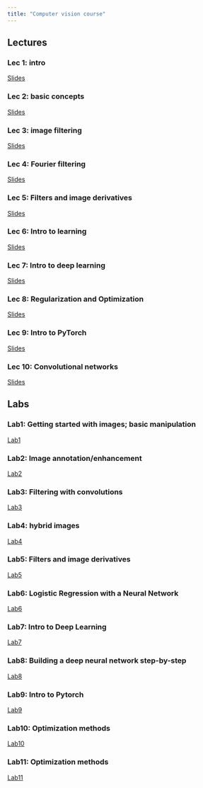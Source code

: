 ```yaml
---
title: "Computer vision course"
---
```


## Lectures

### Lec 1: intro
[Slides](./lec1.qmd)

### Lec 2: basic concepts
[Slides](./lec2.qmd)

### Lec 3: image filtering
[Slides](./lec3.qmd)

### Lec 4: Fourier filtering
[Slides](./lec4.qmd)

### Lec 5: Filters and image derivatives
[Slides](./lec5.qmd)

### Lec 6: Intro to learning
[Slides](./lec6.qmd)

### Lec 7: Intro to deep learning
[Slides](./lec7.qmd)

### Lec 8: Regularization and Optimization
[Slides](./lec8.qmd)

### Lec 9: Intro to PyTorch
[Slides](./lec9.qmd)

### Lec 10: Convolutional networks
[Slides](./lec10.qmd)

## Labs

### Lab1: Getting started with images; basic manipulation
[Lab1](./lab1.qmd)

### Lab2: Image annotation/enhancement
[Lab2](./lab2.qmd)

### Lab3: Filtering with convolutions
[Lab3](./lab3.qmd)

### Lab4: hybrid images
[Lab4](./lab4.qmd)

### Lab5: Filters and image derivatives
[Lab5](./lab5.qmd)

### Lab6: Logistic Regression with a Neural Network
[Lab6](./lab6.qmd)

### Lab7: Intro to Deep Learning
[Lab7](./lab7.qmd)

### Lab8: Building a deep neural network step-by-step
[Lab8](./lab8.qmd)

### Lab9: Intro to Pytorch
[Lab9](./lab9.qmd)

### Lab10: Optimization methods
[Lab10](./lab10.qmd)

### Lab11: Optimization methods
[Lab11](./lab11.qmd)
